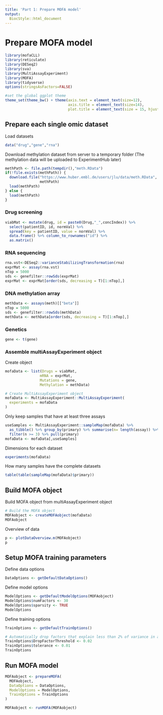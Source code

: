 ```yaml
---
title: 'Part 1: Prepare MOFA model'
output:
  BiocStyle::html_document
---
```


# Prepare MOFA model

```r
library(mofaCLL)
library(reticulate)
library(DESeq2)
library(sva)
library(MultiAssayExperiment)
library(MOFA)
library(tidyverse)
options(stringsAsFactors=FALSE)
```

```r
#set the global ggplot theme
theme_set(theme_bw() + theme(axis.text = element_text(size=12), 
                             axis.title = element_text(size=14),
                             plot.title = element_text(size = 15, hjust =0.5, face="bold")))
```

## Prepare each single omic dataset

Load datasets
```r
data("drug","gene","rna")
```

Download methylation dataset from server to a temporary folder
(The methylation data will be uploaded to ExperimentHub later)
```r
methPath <- file.path(tempdir(),"meth.RData")
if(!file.exists(methPath)) {
  download.file("https://www.huber.embl.de/users/jlu/data/meth.RData",
                methPath)
  load(methPath)
} else {
  load(methPath)
}
```

### Drug screening
```r
viabMat <- mutate(drug, id = paste0(Drug,"_",concIndex)) %>%
  select(patientID, id, normVal) %>%
  spread(key = patientID, value = normVal) %>%
  data.frame() %>% column_to_rownames("id") %>% 
  as.matrix()
```

### RNA sequencing
```r
rna.vst<-DESeq2::varianceStabilizingTransformation(rna)
exprMat <- assay(rna.vst)
nTop = 5000
sds <- genefilter::rowSds(exprMat)
exprMat <- exprMat[order(sds, decreasing = T)[1:nTop],]
```

### DNA methylation array
```r
methData <- assays(meth)[["beta"]]
nTop = 5000
sds <- genefilter::rowSds(methData)
methData <- methData[order(sds, decreasing = T)[1:nTop],]
```

### Genetics
```r
gene <- t(gene)
```

### Assemble multiAssayExperiment object

Create object
```r
mofaData <- list(Drugs = viabMat, 
                mRNA = exprMat,
                Mutations = gene, 
                Methylation = methData)

# Create MultiAssayExperiment object 
mofaData <- MultiAssayExperiment::MultiAssayExperiment(
  experiments = mofaData
)
```

Only keep samples that have at least three assays
```r
useSamples <- MultiAssayExperiment::sampleMap(mofaData) %>%
  as_tibble() %>% group_by(primary) %>% summarise(n= length(assay)) %>%
  filter(n >= 3) %>% pull(primary)
mofaData <- mofaData[,useSamples]
```

Dimensions for each dataset
```r
experiments(mofaData)
```

How many samples have the complete datasets
```r
table(table(sampleMap(mofaData)$primary))
```

## Build MOFA object

Build MOFA object from multiAssayExperiment object
```r
# Build the MOFA object
MOFAobject <- createMOFAobject(mofaData)
MOFAobject
```

Overview of data
```r
p <- plotDataOverview.m(MOFAobject)
p
```

## Setup MOFA training parameters

Define data options
```r
DataOptions <- getDefaultDataOptions()
```

Define model options
```r
ModelOptions <- getDefaultModelOptions(MOFAobject)
ModelOptions$numFactors <- 30
ModelOptions$sparsity <- TRUE
ModelOptions
```

Define training options
```r
TrainOptions <- getDefaultTrainOptions()

# Automatically drop factors that explain less than 2% of variance in all omics
TrainOptions$DropFactorThreshold <- 0.02
TrainOptions$tolerance <- 0.01
TrainOptions
```

## Run MOFA model 

```r
MOFAobject <- prepareMOFA(
  MOFAobject, 
  DataOptions = DataOptions,
  ModelOptions = ModelOptions,
  TrainOptions = TrainOptions
)

MOFAobject <- runMOFA(MOFAobject)
```
